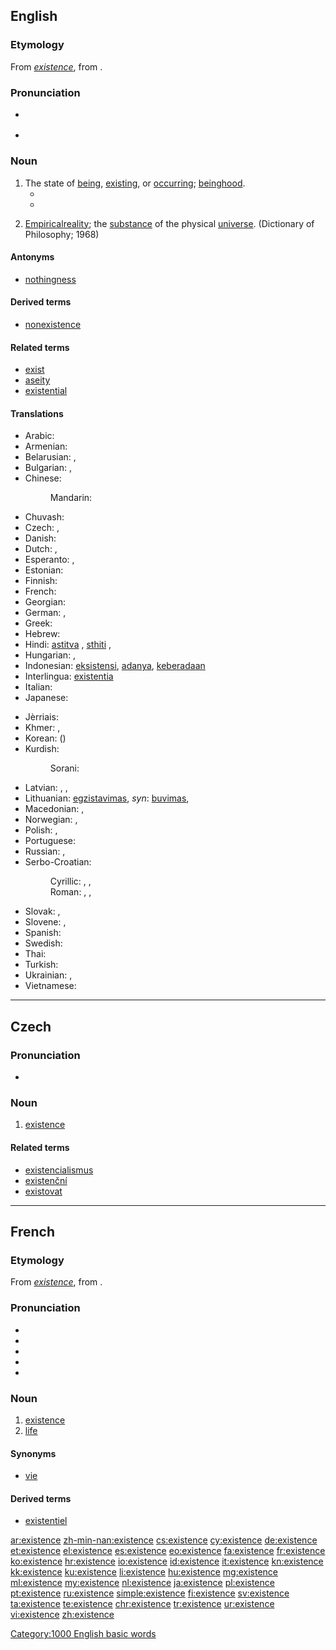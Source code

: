 ==English==
{{wikipedia}}

===Etymology===
From {{etyl|fro|en}} ''[[#Old French|existence]]'', from {{etyl|LL|en}} {{term|existentia||existence|lang=la}}.

===Pronunciation===
* {{a|US}} {{IPA|/ɛɡ.ˈzɪ.stɛnts/|/ɪɡ.ˈzɪ.stɛnts/|lang=en}}
* {{audio|en-us-existence.ogg|Audio (US, California)}}

===Noun===
{{en-noun|~}}

# The state of [[being]], [[exist]]ing, or [[occur]]ring; [[beinghood]].
#* {{quote-book|year=1898|author={{w|Winston Churchill (novelist)|Winston Churchill}}
|title={{w|The Celebrity}}|chapter=1
|passage=However, with the dainty volume my quondam friend sprang into fame. At the same time he cast off the '''chrysalis''' of a commonplace '''existence'''.}}
#* {{quote-magazine|year=2012|month=March-April|author={{w|Jeremy Bernstein}}
|volume=100|issue=2|page=146|magazine={{w|American Scientist}}
|title=[http://www.americanscientist.org/issues/feature/2012/2/a-palette-of-particles A Palette of Particles]
|passage=The physics of elementary particles in the 20th century was distinguished by the observation of particles whose '''existence''' had been predicted by theorists sometimes decades earlier.}}
#: {{usex|lang=en|Most people doubt the '''existence''' of the Loch Ness monster.}}
# [[empirical|Empirical]][[ reality]]; the [[substance]] of the physical [[universe]]. (Dictionary of Philosophy; 1968)

====Antonyms====
* [[nothingness]]

====Derived terms====
* [[nonexistence]]

====Related terms====
* [[exist]]
* [[aseity]]
* [[existential]]

====Translations====
{{trans-top|the state of being, existing, or occurring}}
* Arabic: {{t|ar|كيان|m|tr=kiyān}}
* Armenian: {{t|hy|գոյություն|tr=goyut’yun}}
* Belarusian: {{t|be|існаванне|n|tr=isnavánnje|sc=Cyrl}}, {{t|be|быццё|n|tr=byccjó|sc=Cyrl}}
* Bulgarian: {{t|bg|съществуване|n|tr=sǎštestvúvane}}, {{t+|bg|битие|n|tr=bitie}}
* Chinese:
*: Mandarin: {{t+|cmn|存在|tr=cúnzài|sc=Hani}}
* Chuvash: {{t|cv|asd|tr=sasd|sc=Cyrl}}
* Czech: {{t+|cs|existence|f}}, {{t|cs|bytí|n}}
* Danish: {{t|da|eksistens}}
* Dutch: {{t+|nl|bestaan|n}}, {{t+|nl|voorkomen|n}}
* Esperanto: {{t|eo|ekzistado}}, {{t|eo|ekzisto}}
* Estonian: {{t|et|olemasolu}}
* Finnish: {{t|fi|olemassaolo}}
* French: {{t+|fr|existence|f}}
* Georgian: {{t|ka|არსებობის|tr=arsebobis|sc=Geor}}
* German: {{t+|de|Existenz|f}}, {{t+|de|Sein|n}}
* Greek: {{t+|el|ύπαρξη|tr=íparksi}}
* Hebrew: {{t|he|קיום|tr=kiyum}}
* Hindi: [[astitva]] {{n}}, [[sthiti]] {{n}}, {{t|hi|अस्तित्व|tr=astitva}}
* Hungarian: {{t+|hu|lét}}, {{t+|hu|létezés}}
* Indonesian: [[eksistensi]], [[ada|adanya]], [[ada|keberadaan]]
* Interlingua: [[existentia]]
* Italian: {{t+|it|esistenza|f}}
* Japanese: {{t+|ja|存在|tr=そんざい, sonzaí}}
{{trans-mid}}
* Jèrriais: {{t|roa-jer|beays|m}}
* Khmer: {{t|km|ភាពគង់មាន|tr=pʰiep kʊəŋ mien|sc=Khmr}}, {{t+|km|អត្ថិភាព|sc=Khmr|tr=attʰe’pʰiep}}
* Korean: {{t+|ko|존재|tr=jonjae|sc=Hang}} ({{t+|ko|存在|sc=Hani}})
* Kurdish:
*: Sorani: {{t|ku|بوون}}
* Latvian: {{t|lv|eksistence|f}}, {{t|lv|pastāvēšana|f}}, {{t|lv|esamība|f}}
* Lithuanian: [[egzistavimas]], ''syn'': [[buvimas]], {{t|lt|egzistencija|f}}
* Macedonian: {{t|mk|постоење|n|tr=postoenje|sc=Cyrl}}, {{t|mk|битие|n|tr=bítie|sc=Cyrl}}
* Norwegian: {{t|no|eksistens|m}}, {{t|no|tilværelse|m}}
* Polish: {{t+|pl|egzystencja|f}}, {{t+|pl|istnienie|n}}
* Portuguese: {{t+|pt|existência|f}}
* Russian: {{t+|ru|существование|n|tr=suščestvovánije}}, {{t+|ru|бытие|n|tr=bytijé}} {{qualifier|philosophical, poetical}}
* Serbo-Croatian:
*: Cyrillic: {{t|sh|постојање|n}}, {{t|sh|битисање|n}}, {{t|sh|егзистенција|f}}
*: Roman: {{t|sh|postojanje|n}}, {{t|sh|bitisanje|n}}, {{t|sh|egzistencija|f}}
* Slovak: {{t|sk|existencia|f}}, {{t|sk|bytie|n}}
* Slovene: {{t|sl|obstoj|m}}, {{t+|sl|bitje|n}}
* Spanish: {{t+|es|existencia|f}}
* Swedish: {{t+|sv|existens|c}}
* Thai: {{t|th|ชีพ|tr=chêep}}
* Turkish: {{t+|tr|varlık}}
* Ukrainian: {{t+|uk|існування|n|tr=isnuvánnja|sc=Cyrl}}, {{t+|uk|буття|n|tr=buttjá|sc=Cyrl}}
* Vietnamese: {{t|vi|sự tồn tại}}
{{trans-bottom}}

[[Category:1000 English basic words]]

----

==Czech==

===Pronunciation===
* {{audio|Cs-existence.ogg|Audio}}

===Noun===
{{cs-noun|g=f}}

# [[#English|existence]]

====Related terms====
* [[existencialismus]]
* [[existenční]]
* [[existovat]]

----

==French==

===Etymology===
From {{etyl|fro|fr}} ''[[#Old French|existence]]'', from {{etyl|LL|fr}} {{term|existentia||existence|lang=la}}.

===Pronunciation===
* {{IPA|/ɛɡ.zis.tɑ̃s/|lang=fr}}
* {{audio|Fr-existence.ogg|Audio (France, Paris)}}
* {{rhymes|ɑ̃s|lang=fr}}
* {{homophones|existences|lang=fr}}
* {{hyphenation|eg|zis|tence|lang=fr}}

===Noun===
{{fr-noun|f}}

# [[#Noun|existence]]
# [[life]]

====Synonyms====
* {{sense|life}} [[vie]]

====Derived terms====
* [[existentiel]]

[[ar:existence]]
[[zh-min-nan:existence]]
[[cs:existence]]
[[cy:existence]]
[[de:existence]]
[[et:existence]]
[[el:existence]]
[[es:existence]]
[[eo:existence]]
[[fa:existence]]
[[fr:existence]]
[[ko:existence]]
[[hr:existence]]
[[io:existence]]
[[id:existence]]
[[it:existence]]
[[kn:existence]]
[[kk:existence]]
[[ku:existence]]
[[li:existence]]
[[hu:existence]]
[[mg:existence]]
[[ml:existence]]
[[my:existence]]
[[nl:existence]]
[[ja:existence]]
[[pl:existence]]
[[pt:existence]]
[[ru:existence]]
[[simple:existence]]
[[fi:existence]]
[[sv:existence]]
[[ta:existence]]
[[te:existence]]
[[chr:existence]]
[[tr:existence]]
[[ur:existence]]
[[vi:existence]]
[[zh:existence]]
